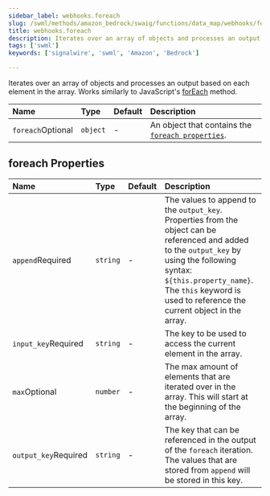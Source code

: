 ```yaml
---
sidebar_label: webhooks.foreach
slug: /swml/methods/amazon_bedrock/swaig/functions/data_map/webhooks/foreach
title: webhooks.foreach
description: Iterates over an array of objects and processes an output based on each element in the array.
tags: ['swml']
keywords: ['signalwire', 'swml', 'Amazon', 'Bedrock']

---
```


Iterates over an array of objects and processes an output based on each element in the array.
Works similarly to JavaScript's [forEach](https://www.w3schools.com/jsref/jsref_foreach.asp) method.


| Name                                                    | Type     | Default | Description                                                              |
|:--------------------------------------------------------|:---------|:--------|:-------------------------------------------------------------------------|
| `foreach`<span className="optional-arg">Optional</span> | `object` | -       | An object that contains the [`foreach properties`](#foreach-properties). |


## **foreach Properties**

| Name                                                       | Type     | Default | Description                                                                                                                                                                                                                                                     |
|:-----------------------------------------------------------|:---------|:--------|:----------------------------------------------------------------------------------------------------------------------------------------------------------------------------------------------------------------------------------------------------------------|
| `append`<span className="required-arg">Required</span>     | `string` | -       | The values to append to the `output_key`.<br />Properties from the object can be referenced and added to the `output_key` by using the following syntax: `${this.property_name}`.<br />The `this` keyword is used to reference the current object in the array. |
| `input_key`<span className="required-arg">Required</span>  | `string` | -       | The key to be used to access the current element in the array.                                                                                                                                                                                                  |
| `max`<span className="optional-arg">Optional</span>        | `number` | -       | The max amount of elements that are iterated over in the array. This will start at the beginning of the array.                                                                                                                                                  |
| `output_key`<span className="required-arg">Required</span> | `string` | -       | The key that can be referenced in the output of the `foreach` iteration. The values that are stored from `append` will be stored in this key.                                                                                                                   |
